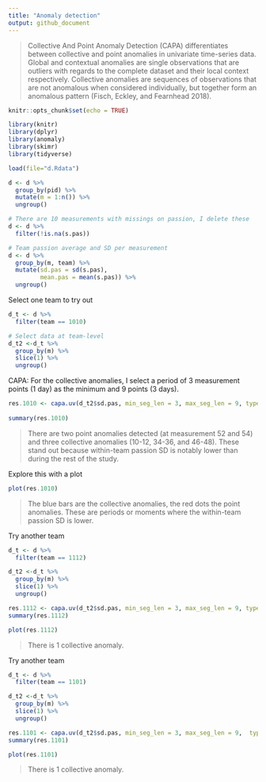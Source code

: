 ```yaml
---
title: "Anomaly detection"
output: github_document
---
```


> Collective And Point Anomaly Detection (CAPA) differentiates between collective and point anomalies in univariate time-series data. Global and contextual anomalies are single observations that are outliers with regards to the complete dataset and their local context respectively. Collective anomalies are sequences of observations that are not anomalous when considered individually, but together form an anomalous pattern (Fisch, Eckley, and Fearnhead 2018).

```r
knitr::opts_chunk$set(echo = TRUE)
```


```r
library(knitr)
library(dplyr)
library(anomaly)
library(skimr)
library(tidyverse)
```
```r
load(file="d.Rdata")
```

```r
d <- d %>%
  group_by(pid) %>%
  mutate(m = 1:n()) %>%
  ungroup()

# There are 10 measurements with missings on passion, I delete these 
d <- d %>%
  filter(!is.na(s.pas))

# Team passion average and SD per measurement
d <- d %>%
  group_by(m, team) %>%
  mutate(sd.pas = sd(s.pas),
         mean.pas = mean(s.pas)) %>%
  ungroup()
```

Select one team to try out
```r
d_t <- d %>%
  filter(team == 1010) 

# Select data at team-level 
d_t2 <-d_t %>%
  group_by(m) %>%
  slice(1) %>%
  ungroup()
```

CAPA: For the collective anomalies, I select a period of 3 measurement points (1 day) as the minimum and 9 points (3 days). 
```r
res.1010 <- capa.uv(d_t2$sd.pas, min_seg_len = 3, max_seg_len = 9, type = "mean")
                    
summary(res.1010)
```

> There are two point anomalies detected (at measurement 52 and 54) and three collective anomalies (10-12, 34-36, and 46-48). These stand out because within-team passion SD is notably lower than during the rest of the study. 

Explore this with a plot
```r
plot(res.1010)
```

> The blue bars are the collective anomalies, the red dots the point anomalies. These are periods or moments where the within-team passion SD is lower.

Try another team
```r
d_t <- d %>%
  filter(team == 1112)

d_t2 <-d_t %>%
  group_by(m) %>%
  slice(1) %>%
  ungroup()

res.1112 <- capa.uv(d_t2$sd.pas, min_seg_len = 3, max_seg_len = 9, type = "mean")
summary(res.1112)

plot(res.1112)
```

> There is 1 collective anomaly. 

Try another team
```r
d_t <- d %>%
  filter(team == 1101)

d_t2 <-d_t %>%
  group_by(m) %>%
  slice(1) %>%
  ungroup()

res.1101 <- capa.uv(d_t2$sd.pas, min_seg_len = 3, max_seg_len = 9,  type = "mean")
summary(res.1101)

plot(res.1101)
```

> There is 1 collective anomaly. 

